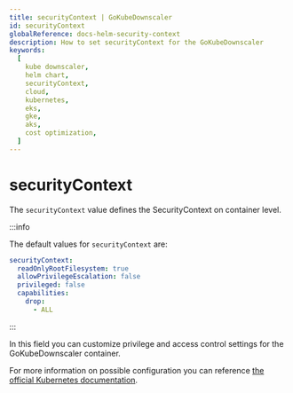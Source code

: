 ```yaml
---
title: securityContext | GoKubeDownscaler
id: securityContext
globalReference: docs-helm-security-context
description: How to set securityContext for the GoKubeDownscaler
keywords:
  [
    kube downscaler,
    helm chart,
    securityContext,
    cloud,
    kubernetes,
    eks,
    gke,
    aks,
    cost optimization,
  ]
---
```


# securityContext

The `securityContext` value defines the SecurityContext on container level.

:::info

The default values for `securityContext` are:

```yaml
securityContext:
  readOnlyRootFilesystem: true
  allowPrivilegeEscalation: false
  privileged: false
  capabilities:
    drop:
      - ALL
```

:::

In this field you can customize privilege and access control settings for the GoKubeDownscaler container.

For more information on possible configuration you can reference [the official Kubernetes documentation](https://kubernetes.io/docs/tasks/configure-pod-container/security-context).
